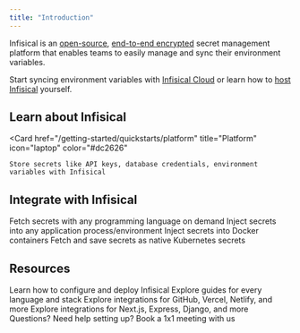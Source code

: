 ```yaml
---
title: "Introduction"
---
```


Infisical is an [open-source](https://opensource.com/resources/what-open-source), [end-to-end encrypted](https://en.wikipedia.org/wiki/End-to-end_encryption) secret management platform that enables teams to easily manage and sync their environment variables.

Start syncing environment variables with [Infisical Cloud](https://app.infisical.com) or learn how to [host Infisical](/self-hosting/overview) yourself.

## Learn about Infisical

<Card
    href="/getting-started/quickstarts/platform"
    title="Platform"
    icon="laptop"
    color="#dc2626"
>
    Store secrets like API keys, database credentials, environment variables with Infisical
</Card>

## Integrate with Infisical

<CardGroup cols={2}>
  <Card
    title="SDKs"
    href="/getting-started/quickstarts/sdks"
    icon="boxes-stacked"
    color="#3c8639"
  >
    Fetch secrets with any programming language on demand
  </Card>
  <Card href="/getting-started/quickstarts/cli" title="Command Line Interface" icon="square-terminal" color="#3775a9">
    Inject secrets into any application process/environment
  </Card>
  <Card href="/getting-started/quickstarts/docker" title="Docker" icon="docker" color="#0078d3">
    Inject secrets into Docker containers
  </Card>
  <Card
    href="/getting-started/quickstarts/kubernetes"
    title="Kubernetes"
    icon="server"
    color="#3775a9"
  >
    Fetch and save secrets as native Kubernetes secrets
  </Card>
</CardGroup>

## Resources

<CardGroup cols={2}>
  <Card
    href="/self-hosting/overview"
    title="Self-hosting"
    icon="server"
    color="#0285c7"
  >
    Learn how to configure and deploy Infisical
  </Card>
  <Card
    href="/documentation/guides/introduction"
    title="Guide"
    icon="book-open"
    color="#dc2626"
  >
    Explore guides for every language and stack
  </Card>
  <Card
    href="/integrations/overview"
    title="Native Integrations"
    icon="clouds"
    color="#dc2626"
  >
    Explore integrations for GitHub, Vercel, Netlify, and more
  </Card>
  <Card
    href="/integrations/overview"
    title="Frameworks"
    icon="plug"
    color="#dc2626"
  >
    Explore integrations for Next.js, Express, Django, and more
  </Card>
  <Card
    href="https://calendly.com/team-infisical/infisical-demo"
    title="Contact Us"
    icon="user-headset"
    color="#0285c7"
  >
    Questions? Need help setting up? Book a 1x1 meeting with us
  </Card>
</CardGroup>

